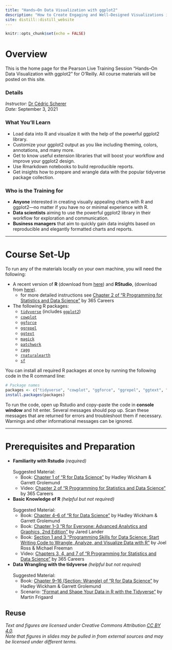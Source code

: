 ```yaml
---
title: "Hands–On Data Visualization with ggplot2"
description: "How to Create Engaging and Well–Designed Visualizations in R"
site: distill::distill_website
---
```


```r
knitr::opts_chunk$set(echo = FALSE)
```

# Overview

This is the home page for the Pearson Live Training Session "Hands–On Data Visualization with ggplot2" for O'Reilly. All course materials will be posted on this site.

### Details

*Instructor:* [Dr Cédric Scherer](https://z3tt.github.io/hands-on-ggplot2/about.html)   
*Date:* September 3, 2021

### What You’ll Learn

- Load data into R and visualize it with the help of the powerful ggplot2 library.
- Customize your ggplot2 output as you like including theming, colors, annotations, and many more.
- Get to know useful extension libraries that will boost your workflow and improve your ggplot2 design.
- Use Rmarkdown notebooks to build reproducible reports.
- Get insights how to prepare and wrangle data with the popular tidyverse package collection.

### Who is the Training for

- **Anyone** interested in creating visually appealing charts with R and ggplot2—no matter if you have no or minimal experience with R.
- **Data scientists** aiming to use the powerful ggplot2 library in their workflow for exploration and communication.
- **Business managers** that aim to quickly gain data insights based on reproducible and elegantly formatted charts and reports.

---

# Course Set-Up

To run any of the materials locally on your own machine, you will need the following:

- A recent version of **R** (download from [here](https://cloud.r-project.org/)) and **RStudio**, (download from [here](https://rstudio.com/products/rstudio/download/#download)).
    * for more detailed instructions see [Chapter 2 of “R Programming for Statistics and Data Science”](https://learning.oreilly.com/videos/r-programming-for/9781789950298/) by 365 Careers
- The following R packages:
  + [`tidyverse`](https://www.tidyverse.org/) (includes [`ggplot2`](https://ggplot2.tidyverse.org/))
  + [`cowplot`](https://wilkelab.org/cowplot/index.html)
  + [`ggforce`](https://ggforce.data-imaginist.com/)
  + [`ggrepel`](https://ggrepel.slowkow.com/)
  + [`ggtext`](https://wilkelab.org/ggtext/)
  + [`magick`](https://docs.ropensci.org/magick/)
  + [`patchwork`](https://patchwork.data-imaginist.com/)
  + [`ragg`](https://ragg.r-lib.org/)
  + [`rnaturalearth`](https://docs.ropensci.org/rnaturalearth/)
  + [`sf`](https://r-spatial.github.io/sf/)

You can install all required R packages at once by running the following code in the R command line:

```r
# Package names
packages <- c("tidyverse", "cowplot", "ggforce", "ggrepel", "ggtext", "magick", "patchwork", "ragg", "rnaturalearth", "sf")
install.packages(packages)
```

To run the code, open up Rstudio and copy–paste the code in **console window** and hit enter. Several messages should pop up. Scan these messages that are returned for errors and troubleshoot them if necessary. Warnings and other informational messages can be ignored.

---

# Prerequisites and Preparation

- **Familiarity with Rstudio** *(required)*<br><br>Suggested Material:
  * Book: [Chapter 1 of “R for Data Science”](https://learning.oreilly.com/library/view/r-for-data/9781491910382/) by Hadley Wickham & Garrett Grolemund
  * Video: [Chapter 2 of “R Programming for Statistics and Data Science”](https://learning.oreilly.com/videos/r-programming-for/9781789950298/) by 365 Careers 
    
- **Basic Knowledge of R** *(helpful but not required)*<br><br>Suggested Material:
  * Book: [Chapter 4–6 of “R for Data Science”](https://learning.oreilly.com/library/view/r-for-data/9781491910382/) by Hadley Wickham & Garrett Grolemund
  * Book: [Chapter 1–3 “R for Everyone: Advanced Analytics and Graphics, 2nd Edition”](https://learning.oreilly.com/library/view/r-for-everyone/9780134546988/) by Jared Lander 
  * Book: [Section 1 and 3 “Programming Skills for Data Science: Start Writing Code to Wrangle, Analyze, and Visualize Data with R”](https://learning.oreilly.com/library/view/programming-skills-for/9780135159071/) by Joel Ross & Michael Freeman
  * Video: [Chapters 3, 4, and 7 of “R Programming for Statistics and Data Science”](https://learning.oreilly.com/videos/r-programming-for/9781789950298/) by 365 Careers 

    
- **Data Wrangling with the tidyverse** *(helpful but not required)*<br><br>Suggested Material:
  * Book: [Chapter 9–16 (Section: Wrangle) of “R for Data Science”](https://learning.oreilly.com/library/view/r-for-data/9781491910382/) by Hadley Wickham &  Garrett Grolemund
  * Scenario: [“Format and Shape Your Data in R with the Tidyverse”](https://www.oreilly.com/scenarios/format-and-shape/9781492079064/) by Martin Frigaard 



## Reuse {.appendix}

<i>Text and figures are licensed under Creative Commons Attribution <a href='https://creativecommons.org/licenses/by/4.0/'>CC BY 4.0</a>.<br>Note that figures in slides may be pulled in from external sources and may be licensed under different terms.</i>
